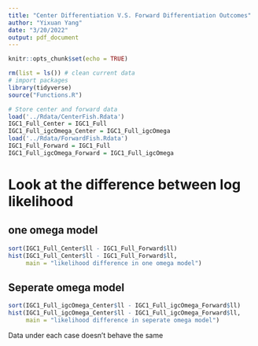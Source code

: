 ```yaml
---
title: "Center Differentiation V.S. Forward Differentiation Outcomes"
author: "Yixuan Yang"
date: "3/20/2022"
output: pdf_document
---
```


```r
knitr::opts_chunk$set(echo = TRUE)
```

```r
rm(list = ls()) # clean current data
# import packages
library(tidyverse)
source("Functions.R")
```


```r
# Store center and forward data
load('../Rdata/CenterFish.Rdata')
IGC1_Full_Center = IGC1_Full
IGC1_Full_igcOmega_Center = IGC1_Full_igcOmega
load('../Rdata/ForwardFish.Rdata')
IGC1_Full_Forward = IGC1_Full
IGC1_Full_igcOmega_Forward = IGC1_Full_igcOmega
```

# Look at the difference between log likelihood
## one omega model
```r
sort(IGC1_Full_Center$ll - IGC1_Full_Forward$ll)
hist(IGC1_Full_Center$ll - IGC1_Full_Forward$ll,
     main = "likelihood difference in one omega model")
```




## Seperate omega model
```r
sort(IGC1_Full_igcOmega_Center$ll - IGC1_Full_igcOmega_Forward$ll)
hist(IGC1_Full_igcOmega_Center$ll - IGC1_Full_igcOmega_Forward$ll,
     main = "likelihood difference in seperate omega model")
```

Data under each case doesn't behave the same